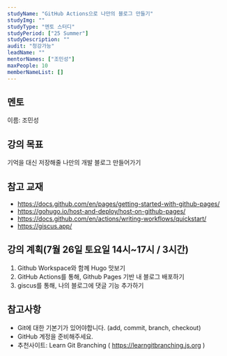 ```yaml
---
studyName: "GitHub Actions으로 나만의 블로그 만들기"
studyImg: ""
studyType: "멘토 스터디"
studyPeriod: ["25 Summer"]
studyDescription: ""
audit: "청강가능"
leadName: ""
mentorNames: ["조민성"]
maxPeople: 10
memberNameList: []
---
```



## 멘토
이름: 조민성  

## 강의 목표
기억을 대신 저장해줄 나만의 개발 블로그 만들어가기

## 참고 교재
- https://docs.github.com/en/pages/getting-started-with-github-pages/
- https://gohugo.io/host-and-deploy/host-on-github-pages/
- https://docs.github.com/en/actions/writing-workflows/quickstart/
- https://giscus.app/

## 강의 계획(7월 26일 토요일 14시~17시 / 3시간)
1. Github Workspace와 함께 Hugo 맛보기
2. GitHub Actions를 통해, Github Pages 기반 내 블로그 배포하기
3. giscus를 통해, 나의 블로그에 댓글 기능 추가하기


## 참고사항
- Git에 대한 기본기가 있어야합니다. (add, commit, branch, checkout)
- GitHub 계정을 준비해주세요.
- 추천사이트: Learn Git Branching ( https://learngitbranching.js.org )